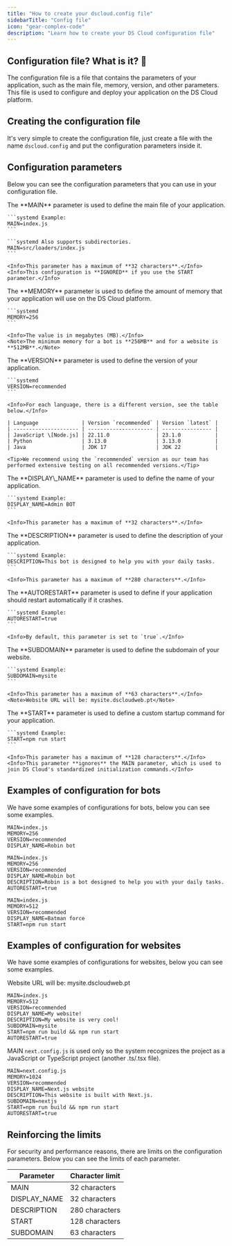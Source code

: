 ```yaml
---
title: "How to create your dscloud.config file"
sidebarTitle: "Config file"
icon: "gear-complex-code"
description: "Learn how to create your DS Cloud configuration file"
---
```


## Configuration file? What is it? 🤔

The configuration file is a file that contains the parameters of your application, such as the main file, memory, version, and other parameters. This file is used to configure and deploy your application on the DS Cloud platform.

## Creating the configuration file

It's very simple to create the configuration file, just create a file with the name `dscloud.config` and put the configuration parameters inside it.

## Configuration parameters

Below you can see the configuration parameters that you can use in your configuration file.

<Steps>
  <Step title="MAIN [*]" icon="file">
    The **MAIN** parameter is used to define the main file of your application.

    ```systemd Example:
    MAIN=index.js
    ```

    ```systemd Also supports subdirectories.
    MAIN=src/loaders/index.js
    ```

    <Info>This parameter has a maximum of **32 characters**.</Info>
    <Info>This configuration is **IGNORED** if you use the START parameter.</Info>
  </Step>

  <Step title="MEMORY [*]" icon="memory">
    The **MEMORY** parameter is used to define the amount of memory that your application will use on the DS Cloud platform.

    ```systemd
    MEMORY=256
    ```

    <Info>The value is in megabytes (MB).</Info>
    <Note>The minimum memory for a bot is **256MB** and for a website is **512MB**.</Note>
  </Step>

  <Step title="VERSION [*]" icon="arrow-up-9-1">
    The **VERSION** parameter is used to define the version of your application.

    ```systemd
    VERSION=recommended
    ```

    <Info>For each language, there is a different version, see the table below.</Info>

    | Language              | Version `recommended` | Version `latest` |
    | --------------------- | --------------------- | ---------------- |
    | JavaScript \[Node.js] | 22.11.0               | 23.1.0           |
    | Python                | 3.13.0                | 3.13.0           |
    | Java                  | JDK 17                | JDK 22           |

    <Tip>We recommend using the `recommended` version as our team has performed extensive testing on all recommended versions.</Tip>
  </Step>

  <Step title="DISPLAY_NAME [*]" icon="text">
    The **DISPLAY\_NAME** parameter is used to define the name of your application.

    ```systemd Example:
    DISPLAY_NAME=Admin BOT
    ```

    <Info>This parameter has a maximum of **32 characters**.</Info>
  </Step>

  <Step title="DESCRIPTION" icon="text">
    The **DESCRIPTION** parameter is used to define the description of your application.

    ```systemd Example:
    DESCRIPTION=This bot is designed to help you with your daily tasks.
    ```

    <Info>This parameter has a maximum of **280 characters**.</Info>
  </Step>

  <Step title="AUTORESTART" icon="rotate">
    The **AUTORESTART** parameter is used to define if your application should restart automatically if it crashes.

    ```systemd Example:
    AUTORESTART=true
    ```

    <Info>By default, this parameter is set to `true`.</Info>
  </Step>

  <Step title="SUBDOMAIN" icon="globe">
    The **SUBDOMAIN** parameter is used to define the subdomain of your website.

    ```systemd Example:
    SUBDOMAIN=mysite
    ```

    <Info>This parameter has a maximum of **63 characters**.</Info>
    <Note>Website URL will be: mysite.dscloudweb.pt</Note>
  </Step>

  <Step title="START" icon="play">
    The **START** parameter is used to define a custom startup command for your application.

    ```systemd Example:
    START=npm run start
    ```

    <Info>This parameter has a maximum of **128 characters**.</Info>
    <Info>This parameter **ignores** the MAIN parameter, which is used to join DS Cloud's standardized initialization commands.</Info>
  </Step>
</Steps>

## Examples of configuration for bots

We have some examples of configurations for bots, below you can see some examples.

```systemd This example just uses required parameters. (minimum configuration)
MAIN=index.js
MEMORY=256
VERSION=recommended
DISPLAY_NAME=Robin bot
```

```systemd This example is a bot with all parameters.
MAIN=index.js
MEMORY=256
VERSION=recommended
DISPLAY_NAME=Robin bot
DESCRIPTION=Robin is a bot designed to help you with your daily tasks.
AUTORESTART=true
```

```systemd This example uses all parameters and CUSTOM STARTUP COMMAND in a bot.
MAIN=index.js
MEMORY=512
VERSION=recommended
DISPLAY_NAME=Batman force
START=npm run start
```

## Examples of configuration for websites

We have some examples of configurations for websites, below you can see some examples.

<Info>Website URL will be: mysite.dscloudweb.pt</Info>

```systemd This example uses all parameters and CUSTOM STARTUP COMMAND in a website.
MAIN=index.js
MEMORY=512
VERSION=recommended
DISPLAY_NAME=My website!
DESCRIPTION=My website is very cool!
SUBDOMAIN=mysite
START=npm run build && npm run start
AUTORESTART=true
```

<Info>MAIN `next.config.js` is used only so the system recognizes the project as a JavaScript or TypeScript project (another .ts/.tsx file).</Info>

```systemd Next.js website example.
MAIN=next.config.js
MEMORY=1024
VERSION=recommended
DISPLAY_NAME=Next.js website
DESCRIPTION=This website is built with Next.js.
SUBDOMAIN=nextjs
START=npm run build && npm run start
AUTORESTART=true
```

## Reinforcing the limits

For security and performance reasons, there are limits on the configuration parameters. Below you can see the limits of each parameter.

| Parameter     | Character limit |
| ------------- | --------------- |
| MAIN          | 32 characters   |
| DISPLAY\_NAME | 32 characters   |
| DESCRIPTION   | 280 characters  |
| START         | 128 characters  |
| SUBDOMAIN     | 63 characters   |